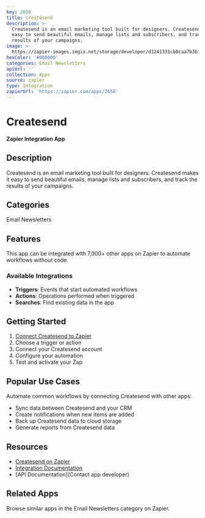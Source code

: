```yaml
---
key: 2658
title: Createsend
description: >-
  Createsend is an email marketing tool built for designers. Createsend makes it
  easy to send beautiful emails, manage lists and subscribers, and track the
  results of your campaigns. 
image: >-
  https://zapier-images.imgix.net/storage/developer/d1241331cb8caa7b3b1645a48d496f0d.png?auto=format%2Ccompress&ixlib=python-3.0.0&q=50
hexColor: '#000000'
categories: Email Newsletters
apiUrl: ''
collection: Apps
source: zapier
type: Integration
zapierUrl: 'https://zapier.com/apps/2658'
---
```

# Createsend

**Zapier Integration App**

## Description

Createsend is an email marketing tool built for designers. Createsend makes it easy to send beautiful emails, manage lists and subscribers, and track the results of your campaigns. 

## Categories

Email Newsletters

## Features

This app can be integrated with 7,000+ other apps on Zapier to automate workflows without code.

### Available Integrations

- **Triggers**: Events that start automated workflows
- **Actions**: Operations performed when triggered
- **Searches**: Find existing data in the app

## Getting Started

1. [Connect Createsend to Zapier](https://zapier.com/apps/2658)
2. Choose a trigger or action
3. Connect your Createsend account
4. Configure your automation
5. Test and activate your Zap

## Popular Use Cases

Automate common workflows by connecting Createsend with other apps:

- Sync data between Createsend and your CRM
- Create notifications when new items are added
- Back up Createsend data to cloud storage
- Generate reports from Createsend data

## Resources

- [Createsend on Zapier](https://zapier.com/apps/2658)
- [Integration Documentation](https://zapier.com/apps/2658/integrations)
- [API Documentation](Contact app developer)

## Related Apps

Browse similar apps in the Email Newsletters category on Zapier.
